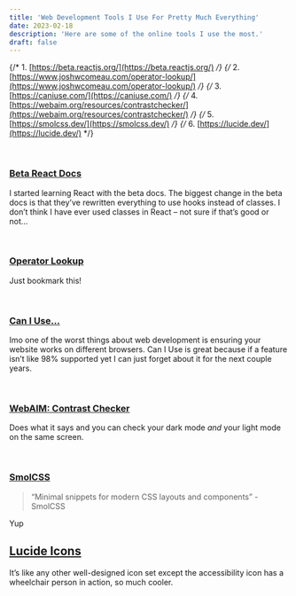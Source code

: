 ```yaml
---
title: 'Web Development Tools I Use For Pretty Much Everything'
date: 2023-02-18
description: 'Here are some of the online tools I use the most.'
draft: false
---
```


{/* 1. [https://beta.reactjs.org/](https://beta.reactjs.org/) */}
{/* 2. [https://www.joshwcomeau.com/operator-lookup/](https://www.joshwcomeau.com/operator-lookup/) */}
{/* 3. [https://caniuse.com/](https://caniuse.com/) */}
{/* 4. [https://webaim.org/resources/contrastchecker/](https://webaim.org/resources/contrastchecker/) */}
{/* 5. [https://smolcss.dev/](https://smolcss.dev/) */}
{/* 6. [https://lucide.dev/](https://lucide.dev/) */}

<br />

### [Beta React Docs](https://beta.reactjs.org/)

I started learning React with the beta docs. The biggest change in the
beta docs is that they’ve rewritten everything to use hooks instead of
classes. I don’t think I have ever used classes in React – not sure if
that’s good or not…

<br />

### [Operator Lookup](https://www.joshwcomeau.com/operator-lookup/)

Just bookmark this!

<br />

### [Can I Use…](https://caniuse.com/)

Imo one of the worst things about web development is ensuring your
website works on different browsers. Can I Use is great because if a
feature isn’t like 98% supported yet I can just forget about it for
the next couple years.

<br />

### [WebAIM: Contrast Checker](https://webaim.org/resources/contrastchecker/)

Does what it says and you can check your dark mode _and_ your light
mode on the same screen.

<br />

### [SmolCSS](https://smolcss.dev/)

> “Minimal snippets for modern CSS layouts and components” - SmolCSS

Yup

## [Lucide Icons](https://lucide.dev/)

It’s like any other well-designed icon set except the accessibility
icon has a wheelchair person in action, so much cooler.

<br />
